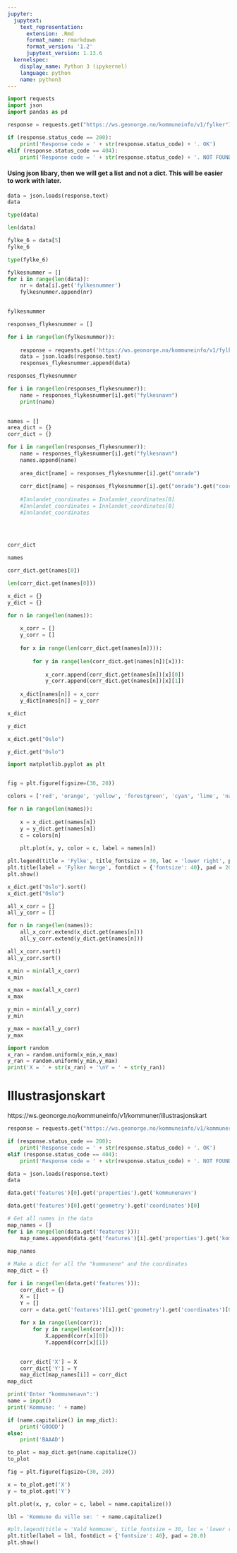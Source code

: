 ```yaml
---
jupyter:
  jupytext:
    text_representation:
      extension: .Rmd
      format_name: rmarkdown
      format_version: '1.2'
      jupytext_version: 1.13.6
  kernelspec:
    display_name: Python 3 (ipykernel)
    language: python
    name: python3
---
```


```python
import requests
import json
import pandas as pd
```

```python
response = requests.get("https://ws.geonorge.no/kommuneinfo/v1/fylker")

if (response.status_code == 200):
    print('Response code = ' + str(response.status_code) + '. OK')
elif (response.status_code == 404):
    print('Response code = ' + str(response.status_code) + '. NOT FOUND')
```

#### Using json libary, then we will get a list and not a dict. This will be easier to work with later.

```python
data = json.loads(response.text)
data
```

```python
type(data)
```

```python
len(data)
```

```python
fylke_6 = data[5]
fylke_6
```

```python
type(fylke_6)
```

```python
fylkesnummer = []
for i in range(len(data)):
    nr = data[i].get('fylkesnummer')
    fylkesnummer.append(nr)
    
```

```python
fylkesnummer
```

```python
responses_flykesnummer = []

for i in range(len(fylkesnummer)):
    
    response = requests.get('https://ws.geonorge.no/kommuneinfo/v1/fylker/' + fylkesnummer[i] + '/omrade')
    data = json.loads(response.text)
    responses_flykesnummer.append(data)
```

```python
responses_flykesnummer
```

```python
for i in range(len(responses_flykesnummer)):
    name = responses_flykesnummer[i].get("fylkesnavn")
    print(name)
    
```

```python
names = []
area_dict = {}
corr_dict = {}

for i in range(len(responses_flykesnummer)):
    name = responses_flykesnummer[i].get("fylkesnavn")
    names.append(name)
    
    area_dict[name] = responses_flykesnummer[i].get("omrade")
    
    corr_dict[name] = responses_flykesnummer[i].get("omrade").get("coordinates")[0][0]
    
    #Innlandet_coordinates = Innlandet_coordinates[0]
    #Innlandet_coordinates = Innlandet_coordinates[0]
    #Innlandet_coordinates
    
    
    
```

```python
corr_dict
```

```python
names
```

```python
corr_dict.get(names[0])
```

```python
len(corr_dict.get(names[0]))
```

```python


x_dict = {}
y_dict = {}

for n in range(len(names)):
    
    x_corr = []
    y_corr = []
    
    for x in range(len(corr_dict.get(names[n]))):
        
        for y in range(len(corr_dict.get(names[n])[x])):
            
            x_corr.append(corr_dict.get(names[n])[x][0])
            y_corr.append(corr_dict.get(names[n])[x][1])
    
    x_dict[names[n]] = x_corr
    y_dict[names[n]] = y_corr

```

```python
x_dict
```

```python
y_dict
```

```python
x_dict.get("Oslo")
```

```python
y_dict.get("Oslo")
```

```python
import matplotlib.pyplot as plt


fig = plt.figure(figsize=(30, 20))

colors = ['red', 'orange', 'yellow', 'forestgreen', 'cyan', 'lime', 'navy', 'blue', 'purple', 'violet', 'deeppink']

for n in range(len(names)):
    
    x = x_dict.get(names[n])
    y = y_dict.get(names[n])
    c = colors[n]
    
    plt.plot(x, y, color = c, label = names[n])

plt.legend(title = 'Fylke', title_fontsize = 30, loc = 'lower right', prop = {'size': 20})
plt.title(label = 'Fylker Norge', fontdict = {'fontsize': 40}, pad = 20.0)
plt.show()


```

```python
x_dict.get("Oslo").sort()
x_dict.get("Oslo")
```

```python
all_x_corr = []
all_y_corr = []

for n in range(len(names)):
    all_x_corr.extend(x_dict.get(names[n]))
    all_y_corr.extend(y_dict.get(names[n]))

all_x_corr.sort()
all_y_corr.sort()
```

```python
x_min = min(all_x_corr)
x_min
```

```python
x_max = max(all_x_corr)
x_max
```

```python
y_min = min(all_y_corr)
y_min
```

```python
y_max = max(all_y_corr)
y_max
```

```python
import random
x_ran = random.uniform(x_min,x_max)
y_ran = random.uniform(y_min,y_max)
print('X = ' + str(x_ran) + '\nY = ' + str(y_ran))
```

# Illustrasjonskart
https://ws.geonorge.no/kommuneinfo/v1/kommuner/illustrasjonskart

```python
response = requests.get("https://ws.geonorge.no/kommuneinfo/v1/kommuner/illustrasjonskart")

if (response.status_code == 200):
    print('Response code = ' + str(response.status_code) + '. OK')
elif (response.status_code == 404):
    print('Response code = ' + str(response.status_code) + '. NOT FOUND')
```

```python
data = json.loads(response.text)
data
```

```python
data.get('features')[0].get('properties').get('kommunenavn')
```

```python
data.get('features')[0].get('geometry').get('coordinates')[0]
```

```python
# Get all names in the data
map_names = []
for i in range(len(data.get('features'))):
    map_names.append(data.get('features')[i].get('properties').get('kommunenavn'))
    
map_names   
```

```python
# Make a dict for all the "kommunene" and the coordinates
map_dict = {}

for i in range(len(data.get('features'))):
    corr_dict = {}
    X = []
    Y = []
    corr = data.get('features')[i].get('geometry').get('coordinates')[0]
    
    for x in range(len(corr)):
        for y in range(len(corr[x])):
            X.append(corr[x][0])
            Y.append(corr[x][1])
            

    corr_dict['X'] = X
    corr_dict['Y'] = Y
    map_dict[map_names[i]] = corr_dict
map_dict
```

```python
print('Enter "kommunenavn":')
name = input()
print('Kommune: ' + name)
```

```python
if (name.capitalize() in map_dict):
    print('GOOOD')
else:
    print('BAAAD')
```

```python
to_plot = map_dict.get(name.capitalize())
to_plot
```

```python
fig = plt.figure(figsize=(30, 20))

x = to_plot.get('X')
y = to_plot.get('Y')

plt.plot(x, y, color = c, label = name.capitalize())

lbl = 'Kommune du ville se: ' + name.capitalize()

#plt.legend(title = 'Vald kommune', title_fontsize = 30, loc = 'lower right', prop = {'size': 20})
plt.title(label = lbl, fontdict = {'fontsize': 40}, pad = 20.0)
plt.show()

```

```python

```
